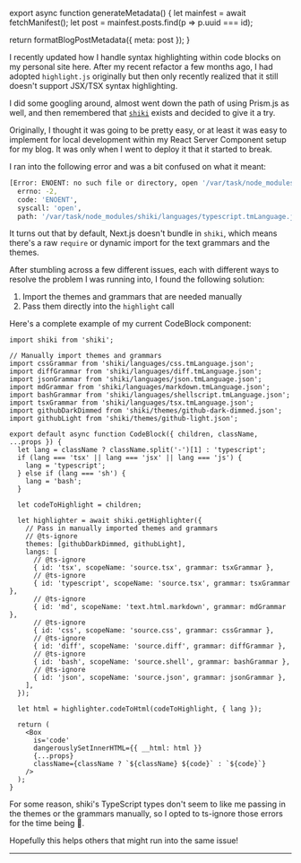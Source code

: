 

export async function generateMetadata() {
  let mainfest = await fetchManifest();
  let post = mainfest.posts.find(p => p.uuid === id);

  return formatBlogPostMetadata({ meta: post });
}

<BlogPage id={id}>

I recently updated how I handle syntax highlighting within code blocks on my
personal site here. After my recent refactor a few months ago, I had adopted
`highlight.js` originally but then only recently realized that it still doesn't
support JSX/TSX syntax highlighting.

I did some googling around, almost went down the path of using Prism.js as well,
and then remembered that [`shiki`](https://shiki.matsu.io/) exists and decided
to give it a try.

Originally, I thought it was going to be pretty easy, or at least it was easy to
implement for local development within my React Server Component setup for my
blog. It was only when I went to deploy it that it started to break.

I ran into the following error and was a bit confused on what it meant:

```sh
[Error: ENOENT: no such file or directory, open '/var/task/node_modules/shiki/languages/typescript.tmLanguage.json'] {
  errno: -2,
  code: 'ENOENT',
  syscall: 'open',
  path: '/var/task/node_modules/shiki/languages/typescript.tmLanguage.json'
```

It turns out that by default, Next.js doesn't bundle in `shiki`, which means
there's a raw `require` or dynamic import for the text grammars and the themes.

After stumbling across a few different issues, each with different ways to
resolve the problem I was running into, I found the following solution:

1. Import the themes and grammars that are needed manually
2. Pass them directly into the `highlight` call

Here's a complete example of my current CodeBlock component:

```tsx
import shiki from 'shiki';

// Manually import themes and grammars
import cssGrammar from 'shiki/languages/css.tmLanguage.json';
import diffGrammar from 'shiki/languages/diff.tmLanguage.json';
import jsonGrammar from 'shiki/languages/json.tmLanguage.json';
import mdGrammar from 'shiki/languages/markdown.tmLanguage.json';
import bashGrammar from 'shiki/languages/shellscript.tmLanguage.json';
import tsxGrammar from 'shiki/languages/tsx.tmLanguage.json';
import githubDarkDimmed from 'shiki/themes/github-dark-dimmed.json';
import githubLight from 'shiki/themes/github-light.json';

export default async function CodeBlock({ children, className, ...props }) {
  let lang = className ? className.split('-')[1] : 'typescript';
  if (lang === 'tsx' || lang === 'jsx' || lang === 'js') {
    lang = 'typescript';
  } else if (lang === 'sh') {
    lang = 'bash';
  }

  let codeToHighlight = children;

  let highlighter = await shiki.getHighlighter({
    // Pass in manually imported themes and grammars
    // @ts-ignore
    themes: [githubDarkDimmed, githubLight],
    langs: [
      // @ts-ignore
      { id: 'tsx', scopeName: 'source.tsx', grammar: tsxGrammar },
      // @ts-ignore
      { id: 'typescript', scopeName: 'source.tsx', grammar: tsxGrammar },
      // @ts-ignore
      { id: 'md', scopeName: 'text.html.markdown', grammar: mdGrammar },
      // @ts-ignore
      { id: 'css', scopeName: 'source.css', grammar: cssGrammar },
      // @ts-ignore
      { id: 'diff', scopeName: 'source.diff', grammar: diffGrammar },
      // @ts-ignore
      { id: 'bash', scopeName: 'source.shell', grammar: bashGrammar },
      // @ts-ignore
      { id: 'json', scopeName: 'source.json', grammar: jsonGrammar },
    ],
  });

  let html = highlighter.codeToHtml(codeToHighlight, { lang });

  return (
    <Box
      is='code'
      dangerouslySetInnerHTML={{ __html: html }}
      {...props}
      className={className ? `${className} ${code}` : `${code}`}
    />
  );
}
```

For some reason, shiki's TypeScript types don't seem to like me passing in the
themes or the grammars manually, so I opted to ts-ignore those errors for the
time being 🙂.

Hopefully this helps others that might run into the same issue!

<Spacer />

---

<Spacer />


</BlogPage>